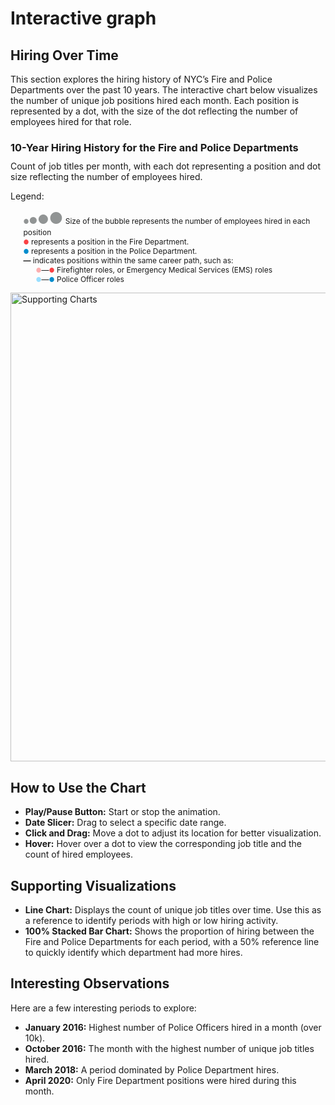 # Interactive graph

<meta charset="utf-8">
<meta http-equiv="cache-control" content="no-cache" />
<meta http-equiv="Pragma" content="no-cache" />
<meta http-equiv="Expires" content="-1" />


<title>10-Year Hiring History for the Fire and Police Departments</title>
<link rel="stylesheet" type="text/css" href="./scripts/inspector.css">


<script type="module">

import define from "./scripts/force_chart_script_js.js";
import {Runtime, Library, Inspector} from "./scripts/runtime.js";

const runtime = new Runtime();
const main = runtime.module(define, Inspector.into(document.getElementById('chart_force')));

// part modified in inspector: add white to text
// .observablehq--undefined{color:var(--syntax_atom);color: white}

</script>



<body>

## Hiring Over Time

This section explores the hiring history of NYC’s Fire and Police Departments over the past 10 years. The interactive chart below visualizes the number of unique job positions hired each month. Each position is represented by a dot, with the size of the dot reflecting the number of employees hired for that role.

<h3>10-Year Hiring History for the Fire and Police Departments</h3>
<p style="font-size: 14px;margin-top:-5px">Count of job titles per month, with each dot representing a position and dot size reflecting the number of employees hired.</p>
<div id="chart_force"></div>
Legend:
<ul style="font-size: 12px;list-style-type: none;">
<li><span style="color:#919494;font-size: 10px;">●</span><span style="color:#919494;font-size: 15px;">●</span><span style="color:#919494;font-size: 20px;">●</span><span style="color:#919494;font-size: 25px;">●</span> Size of the bubble represents the number of employees hired in each position</li>
  <li><strong><span style="color:#f94144;font-size: 10px;">●</span></strong> represents a position in the Fire Department.</li>
  <li><strong><span style="color:#008ccd;font-size: 10px;">●</span></strong> represents a position in the Police Department.</li>
  <li><strong>---</strong> indicates positions within the same career path, such as:</li>
  <li style="padding-left: 20px;"><span style="color:#fcaeaf;font-size: 10px;">●</span>---<span style="color:#f94144;font-size: 10px;">●</span> Firefighter roles, or Emergency Medical Services (EMS) roles</li>
  <li style="padding-left: 20px;"><span style="color:#99dfff;font-size: 10px;">●</span>---<span style="color:#008ccd;font-size: 10px;">●</span> Police Officer roles</li>
  
</ul>

<img src="./scripts/jobs_timeline_line_bar.png" alt="Supporting Charts" width="750"/>
<!-- <img src="./jobs_timeline.png" alt="My Image" width="750"> -->


## How to Use the Chart

<ul>
  <li><strong>Play/Pause Button:</strong> Start or stop the animation.</li>
  <li><strong>Date Slicer:</strong> Drag to select a specific date range.</li>
  <li><strong>Click and Drag:</strong> Move a dot to adjust its location for better visualization.</li>
  <li><strong>Hover:</strong> Hover over a dot to view the corresponding job title and the count of hired employees.</li>
</ul>

## Supporting Visualizations

<ul>
  <li><strong>Line Chart:</strong> Displays the count of unique job titles over time. Use this as a reference to identify periods with high or low hiring activity.</li>
  <li>
    <strong>100% Stacked Bar Chart:</strong> Shows the proportion of hiring between the Fire and Police Departments for each period, with a 50% reference line to quickly identify which department had more hires.
  </li>
</ul>

## Interesting Observations 

<p>Here are a few interesting periods to explore:</p>
<ul>
  <li><strong>January 2016:</strong> Highest number of Police Officers hired in a month (over 10k).</li>
  <li><strong>October 2016:</strong> The month with the highest number of unique job titles hired.</li>
  <li><strong>March 2018:</strong> A period dominated by Police Department hires.</li>
  <li><strong>April 2020:</strong> Only Fire Department positions were hired during this month.</li>
</ul>












